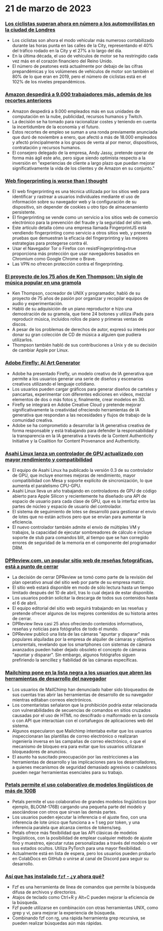 

<CallToAction />

<Steps>

# 21 de marzo de 2023

### [Los ciclistas superan ahora en número a los automovilistas en la ciudad de Londres](https://www.forbes.com/sites/carltonreid/2023/03/01/cyclists-now-outnumber-motorists-in-city-of-london/?ref=hackernewsgpt.com)

- Los ciclistas son ahora el modo vehicular más numeroso contabilizado durante las horas punta en las calles de la City, representando el 40% del tráfico rodado en la City y el 27% a lo largo del día.
- En la última década, el uso de vehículos de motor se ha restringido cada vez más en el corazón financiero del Reino Unido.
- El número de peatones está actualmente por debajo de las cifras prepandémicas y los volúmenes de vehículos de motor son también el 80% de lo que eran en 2019, pero el número de ciclistas está en el 102% de los niveles prepandémicos.

### [Amazon despedirá a 9.000 trabajadores más, además de los recortes anteriores](https://www.cnbc.com/2023/03/20/amazon-layoffs-company-to-cut-off-9000-more-workers.html?ref=hackernewsgpt.com)

- Amazon despedirá a 9.000 empleados más en sus unidades de computación en la nube, publicidad, recursos humanos y Twitch.
- La decisión se ha tomado para racionalizar costes y teniendo en cuenta la incertidumbre de la economía y el futuro.
- Estos recortes de empleo se suman a una ronda previamente anunciada que duró de noviembre a enero, que afectó a más de 18.000 empleados y afectó principalmente a los grupos de venta al por menor, dispositivos, contratación y recursos humanos.
- El consejero delegado de la empresa, Andy Jassy, pretende operar de forma más ágil este año, pero sigue siendo optimista respecto a la inversión en "experiencias de cliente a largo plazo que puedan mejorar significativamente la vida de los clientes y de Amazon en su conjunto."

### [Web fingerprinting is worse than I thought](https://www.bitestring.com/posts/2023-03-19-web-fingerprinting-is-worse-than-I-thought.html?ref=hackernewsgpt.com)

- El web fingerprinting es una técnica utilizada por los sitios web para identificar y rastrear a usuarios individuales mediante el uso de información sobre su navegador web y la configuración de su dispositivo, sin depender de cookies u otro tipo de almacenamiento persistente.
- El fingerprinting se vende como un servicio a los sitios web de comercio electrónico para la prevención del fraude y la seguridad del sitio web.
- Este artículo detalla cómo una empresa llamada FingerprintJS está vendiendo fingerprinting como servicio a otros sitios web, y presenta pruebas que demuestran la eficacia del fingerprinting y las mejores estrategias para protegerse contra él.
- Usar el Navegador Tor o Firefox con resistFingerprinting=true proporciona más protección que usar navegadores basados en Chromium como Google Chrome o Brave.
- Las VPN no ofrecen protección contra el fingerprinting.

### [El proyecto de los 75 años de Ken Thompson: Un siglo de música popular en una gramola](https://www.youtube.com/watch?v=kaandEt_pKw&ref=hackernewsgpt.com)

- Ken Thompson, cocreador de UNIX y programador, habló de su proyecto de 75 años de pasión por organizar y recopilar equipos de audio y experimentación.
- Habló de su adquisición de un piano reproductor e hizo una demostración de su gramola, que tiene 24 botones y utiliza iPads para reproducir música, incluidos rollos de piano y primeras ventas de discos.
- A pesar de los problemas de derechos de autor, expresó su interés por donar su gran colección de CD de música a alguien que pudiera utilizarlos.
- Thompson también habló de sus contribuciones a Unix y de su decisión de cambiar Apple por Linux.

### [Adobe Firefly: AI Art Generator](https://www.adobe.com/sensei/generative-ai/firefly.html?ref=hackernewsgpt.com)

- Adobe ha presentado Firefly, un modelo creativo de IA generativa que permite a los usuarios generar una serie de diseños y escenarios creativos utilizando el lenguaje cotidiano.
- Los usuarios pueden cargar gráficos para generar diseños de carteles y pancartas, experimentar con diferentes ediciones en vídeos, mezclar elementos de dos o más fotos y, finalmente, crear modelos en 3D.
- Firefly se integrará en Adobe Creative Cloud y pretende mejorar significativamente la creatividad ofreciendo herramientas de IA generativa que respondan a las necesidades y flujos de trabajo de la comunidad creativa.
- Adobe se ha comprometido a desarrollar la IA generativa creativa de forma responsable y está trabajando para defender la responsabilidad y la transparencia en la IA generativa a través de la Content Authenticity Initiative y la Coalition for Content Provenance and Authenticity.

### [Asahi Linux lanza un controlador de GPU actualizado con mayor rendimiento y compatibilidad](https://asahilinux.org/2023/03/road-to-vulkan/?ref=hackernewsgpt.com)

- El equipo de Asahi Linux ha publicado la versión 0.3 de su controlador de GPU, que incluye enormes mejoras de rendimiento, mayor compatibilidad con Mesa y soporte explícito de sincronización, lo que aumenta el paralelismo CPU-GPU.
- Asahi Linux lleva un año trabajando en controladores de GPU de código abierto para Apple Silicon y recientemente ha diseñado una API de espacio de usuario para cada clase de GPU, que es la interfaz entre las partes de núcleo y espacio de usuario del controlador.
- El sistema de seguimiento de lotes se desarrolló para gestionar el envío de lotes que no están activos pero que se envían para aumentar la eficiencia.
- El nuevo controlador también admite el envío de múltiples VM y trabajos, la capacidad de ejecutar sombreadores de cálculo e incluye soporte de stub para comandos blit, al tiempo que se han corregido errores de seguridad de la memoria en el componente del programador DRM.

### [DPReview.com, un popular sitio web de reseñas fotográficas, está a punto de cerrar](https://www.dpreview.com/news/5901145460/dpreview-com-to-close?ref=hackernewsgpt.com)

- La decisión de cerrar DPReview se tomó como parte de la revisión del plan operativo anual del sitio web por parte de su empresa matriz.
- El sitio web estará disponible en modo de sólo lectura hasta un tiempo limitado después del 10 de abril, tras lo cual dejará de estar disponible.
- Los usuarios podrán solicitar la descarga de todos sus contenidos hasta el 6 de abril.
- El equipo editorial del sitio web seguirá trabajando en las reseñas y pretende ofrecer algunos de los mejores contenidos de su historia antes de cerrar.
- DPReview lleva casi 25 años ofreciendo contenidos informativos, reseñas y noticias para fotógrafos de todo el mundo.
- DPReview publicó una lista de las cámaras "apuntar y disparar" más populares alquiladas por la empresa de alquiler de cámaras y objetivos Lensrentals, revelando que los smartphones con sistemas de cámara avanzados pueden haber dejado obsoleto el concepto de cámaras "apuntar y disparar". Sin embargo, algunos fotógrafos siguen prefiriendo la sencillez y fiabilidad de las cámaras específicas.

### [Mailchimp pone en la lista negra a los usuarios que abren las herramientas de desarrollo del navegador](http://news.ycombinator.com/item?id=35235732&ref=hackernewsgpt.com)

- Los usuarios de MailChimp han denunciado haber sido bloqueados de sus cuentas tras abrir las herramientas de desarrollo de su navegador mientras editaban correos electrónicos.
- Los comentaristas señalaron que la prohibición podría estar relacionada con vulnerabilidades de secuencias de comandos en sitios cruzados causadas por el uso de HTML no descifrado o malformado en la consola o con API que interactúan con el cortafuegos de aplicaciones web del sistema.
- Algunos especularon que Mailchimp intentaba evitar que los usuarios inspeccionaran las plantillas de correo electrónico o realizaran ingeniería inversa en las campañas de correo electrónico, o que el mecanismo de bloqueo era para evitar que los usuarios utilizaran bloqueadores de anuncios.
- El asunto ha suscitado preocupación por las restricciones a las herramientas de desarrollo y las implicaciones para los desarrolladores, a quienes mecanismos de seguridad demasiado agresivos o cautelosos pueden negar herramientas esenciales para su trabajo.

### [Petals permite el uso colaborativo de modelos lingüísticos de más de 100B](https://petals.ml/?ref=hackernewsgpt.com)

- Petals permite el uso colaborativo de grandes modelos lingüísticos (por ejemplo, BLOOM-176B) cargando una pequeña parte del modelo y asociándose con otros que sirvan las demás partes.
- Los usuarios pueden ejecutar la inferencia o el ajuste fino, con una inferencia de lote único que funciona a ≈ 1 seg por token, y una inferencia paralela que alcanza cientos de tokens/seg.
- Petals ofrece más flexibilidad que las API clásicas de modelos lingüísticos, con la posibilidad de emplear cualquier método de ajuste fino y muestreo, ejecutar rutas personalizadas a través del modelo o ver sus estados ocultos. Utiliza PyTorch para una mayor flexibilidad.
- Actualmente está en lista de espera, pero los usuarios pueden probarlo en ColabDocs en GitHub o unirse al canal de Discord para seguir su desarrollo.

### [Así que has instalado `fzf` - ¿y ahora qué?](https://andrew-quinn.me/fzf/?ref=hackernewsgpt.com)

- Fzf es una herramienta de línea de comandos que permite la búsqueda difusa de archivos y directorios.
- Atajos de teclado como Ctrl+R y Alt+C pueden mejorar la eficiencia de la búsqueda.
- Fzf puede utilizarse en combinación con otras herramientas UNIX, como grep y vi, para mejorar la experiencia de búsqueda.
- Combinando fzf con rg, una rápida herramienta grep recursiva, se pueden realizar búsquedas aún más rápidas.

</Steps>

